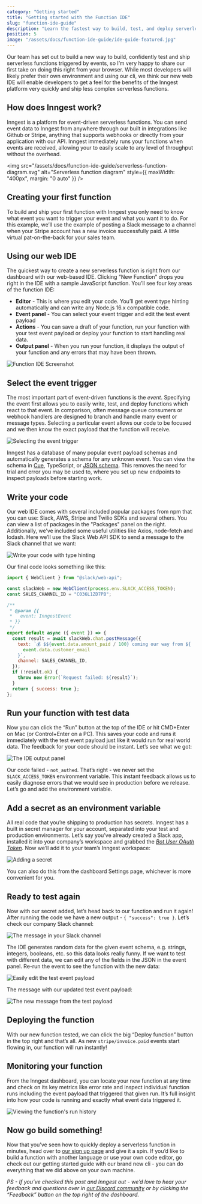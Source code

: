 ```yaml
---
category: "Getting started"
title: "Getting started with the Function IDE"
slug: "function-ide-guide"
description: "Learn the fastest way to build, test, and deploy serverless functions right from your browser"
position: 5
image: "/assets/docs/function-ide-guide/ide-guide-featured.jpg"
---
```


Our team has set out to build a new way to build, confidently test and ship serverless functions triggered by events, so I’m very happy to share our first take on doing this right from your browser. While most developers will likely prefer their own environment and using our cli, we think our new web IDE will enable developers to get a feel for the benefits of the Inngest platform very quickly and ship less complex serverless functions.

## How does Inngest work?

Inngest is a platform for event-driven serverless functions. You can send event data to Inngest from anywhere through our built in integrations like Github or Stripe, anything that supports webhooks or directly from your application with our API. Inngest immediately runs your functions when events are received, allowing your to easily scale to any level of throughput without the overhead.

<img
  src="/assets/docs/function-ide-guide/serverless-function-diagram.svg"
  alt="Serverless function diagram"
  style={{ maxWidth: "400px", margin: "0 auto" }}
/>

## Creating your first function

To build and ship your first function with Inngest you only need to know what event you want to trigger your event and what you want it to do. For this example, we’ll use the example of posting a Slack message to a channel when your Stripe account has a new invoice successfully paid. A little virtual pat-on-the-back for your sales team.

## Using our web IDE

The quickest way to create a new serverless function is right from our dashboard with our web-based IDE. Clicking “New Function” drops you right in the IDE with a sample JavaScript function. You’ll see four key areas of the function IDE:

- **Editor** - This is where you edit your code. You’ll get event type hinting automatically and can write any Node.js 16.x compatible code.
- **Event panel** - You can select your event trigger and edit the test event payload
- **Actions** - You can save a draft of your function, run your function with your test event payload or deploy your function to start handling real data.
- **Output panel** - When you run your function, it displays the output of your function and any errors that may have been thrown.

![Function IDE Screenshot](/assets/docs/function-ide-guide/function-ide-screenshot.png)

## Select the event trigger

The most important part of event-driven functions is the _event_. Specifying the event first allows you to easily write, test, and deploy functions which react to that event. In comparison, often message queue consumers or webhook handlers are designed to branch and handle many event or message types. Selecting a particular event allows our code to be focused and we then know the exact payload that the function will receive.

![Selecting the event trigger](/assets/docs/function-ide-guide/selecting-an-event-trigger.gif)

Inngest has a database of many popular event payload schemas and automatically generates a schema for any unknown event. You can view the schema in [Cue](https://cuelang.org/), TypeScript, or [JSON schema](https://json-schema.org/). This removes the need for trial and error you may be used to, where you set up new endpoints to inspect payloads before starting work.

## Write your code

Our web IDE comes with several included popular packages from npm that you can use: Slack, AWS, Stripe and Twilio SDKs and several others. You can view a list of packages in the "Packages" panel on the right. Additionally, we’ve included some useful utilities like Axios, node-fetch and lodash. Here we’ll use the Slack Web API SDK to send a message to the Slack channel that we want:

![Write your code with type hinting](/assets/docs/function-ide-guide/write-your-code.gif)

Our final code looks something like this:

```js
import { WebClient } from "@slack/web-api";

const slackWeb = new WebClient(process.env.SLACK_ACCESS_TOKEN);
const SALES_CHANNEL_ID = "C036L1ZD7PB";

/**
 * @param {{
 *   event: InngestEvent
 * }}
 */
export default async ({ event }) => {
  const result = await slackWeb.chat.postMessage({
    text: `💰 $${event.data.amount_paid / 100} coming our way from ${
      event.data.customer_email
    }`,
    channel: SALES_CHANNEL_ID,
  });
  if (!result.ok) {
    throw new Error(`Request failed: ${result}`);
  }
  return { success: true };
};
```

## Run your function with test data

Now you can click the “Run” button at the top of the IDE or hit CMD+Enter on Mac (or Control+Enter on a PC). This saves your code and runs it immediately with the test event payload just like it would run for real world data. The feedback for your code should be instant. Let’s see what we got:

![The IDE output panel](/assets/docs/function-ide-guide/failed-run.png)

Our code failed - `not_authed`. That’s right - we never set the `SLACK_ACCESS_TOKEN` environment variable. This instant feedback allows us to easily diagnose errors that we would see in production before we release. Let’s go and add the environment variable.

## Add a secret as an environment variable

All real code that you’re shipping to production has secrets. Inngest has a built in secret manager for your account, separated into your test and production environments. Let’s say you’ve already created a Slack app, installed it into your company’s workspace and grabbed the _[Bot User OAuth Token](https://api.slack.com/authentication/token-types)_. Now we’ll add it to your team’s Inngest workspace:

![Adding a secret](/assets/docs/function-ide-guide/adding-a-secret.gif)

You can also do this from the dashboard Settings page, whichever is more convenient for you.

## Ready to test again

Now with our secret added, let’s head back to our function and run it again! After running the code we have a new output - `{ "success": true }`. Let’s check our company Slack channel:

![The message in your Slack channel](/assets/docs/function-ide-guide/slack-message-lorem.png)

The IDE generates random data for the given event schema, e.g. strings, integers, booleans, etc. so this data looks really funny. If we want to test with different data, we can edit any of the fields in the JSON in the event panel. Re-run the event to see the function with the new data:

![Easily edit the test event payload](/assets/docs/function-ide-guide/editing-the-test-event.gif)

The message with our updated test event payload:

![The new message from the test payload](/assets/docs/function-ide-guide/slack-message-test-payload.png)

## Deploying the function

With our new function tested, we can click the big “Deploy function” button in the top right and that’s all. As new `stripe/invoice.paid` events start flowing in, our function will run instantly!

## Monitoring your function

From the Inngest dashboard, you can locate your new function at any time and check on its key metrics like error rate and inspect individual function runs including the event payload that triggered that given run. It’s full insight into how your code is running and exactly what event data triggered it.

![Viewing the function's run history](/assets/docs/function-ide-guide/function-history.png)

## Now go build something!

Now that you’ve seen how to quickly deploy a serverless function in minutes, head over to [our sign up page](/sign-up?ref=function-ide-guide) and give it a spin. If you’d like to build a function with another language or use your own code editor, go check out our getting started guide with our brand new cli - you can do everything that we did above on your own machine.

_PS - If you’ve checked this post and Inngest out - we’d love to hear your feedback and questions over in [our Discord community](https://discord.gg/EuesV2ZSnX) or by clicking the “Feedback” button on the top right of the dashboard._
